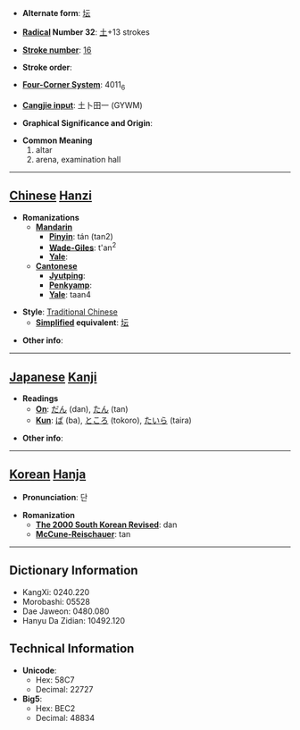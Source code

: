 * '''Alternate form''': [[坛]]

* '''[[Wiktionary:Chinese radical index| Radical]] Number 32''': [[Wiktionary:Chinese radical index 土|土]]+13 strokes

* '''[[Wiktionary:Chinese total strokes index|Stroke number]]''': [[Wiktionary:Chinese total strokes index 16|16]]

* '''Stroke order''': 

* '''[[Wiktionary:Chinese four corner index|Four-Corner System]]''': 4011<sub>6</sub>

* '''[[Wiktionary:Chinese Cangjie index|Cangjie input]]''': 土卜田一 (GYWM)

* '''Graphical Significance and Origin''': 

* '''Common Meaning'''
*#altar
*# arena, examination hall


----

== [[Chinese]] [[Hanzi]] ==

* '''Romanizations'''
** '''[[Mandarin]]'''
*** '''[[Pinyin]]''': tán (tan2)
*** '''[[Wade-Giles]]''': t'an<sup>2</sup>
*** '''[[Yale]]''': 
** '''[[Cantonese]]'''
*** '''[[Jyutping]]''':
*** '''[[Penkyamp]]''': 
*** '''[[Yale]]''': taan4

* '''Style''': [[Traditional Chinese]] 
** '''[[Simplified Chinese|Simplified]] equivalent''': [[坛]]

* '''Other info''': 

----

== [[Japanese]] [[Kanji]] ==

* '''Readings'''
** '''[[On]]''': [[だん]] (dan), [[たん]] (tan)
** '''[[Kun]]''': [[ば]] (ba), [[ところ]] (tokoro), [[たいら]] (taira)

* '''Other info''':  

----

== [[Korean]] [[Hanja]] ==

* '''Pronunciation''': 단

* '''Romanization'''
** '''[[The 2000 South Korean Revised Romanization|The 2000 South Korean Revised]]''': dan
** '''[[McCune-Reischauer]]''': tan

----

== Dictionary Information ==

* KangXi: 0240.220
* Morobashi: 05528
* Dae Jaweon: 0480.080
* Hanyu Da Zidian: 10492.120

== Technical Information ==

* '''Unicode''':
** Hex: 58C7
** Decimal: 22727
* '''Big5''':
** Hex: BEC2
** Decimal: 48834
